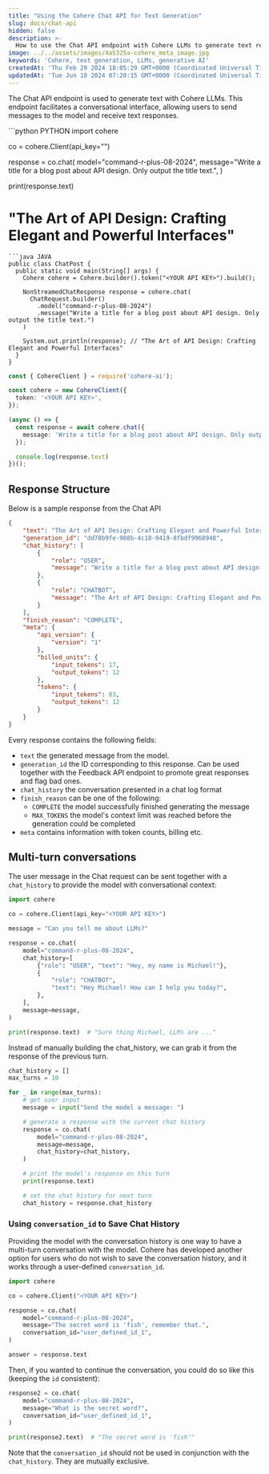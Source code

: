 ```yaml
---
title: "Using the Cohere Chat API for Text Generation"
slug: docs/chat-api
hidden: false
description: >-
  How to use the Chat API endpoint with Cohere LLMs to generate text responses in a conversational interface.
image: ../../assets/images/4a5325a-cohere_meta_image.jpg
keywords: 'Cohere, text generation, LLMs, generative AI'
createdAt: 'Thu Feb 29 2024 18:05:29 GMT+0000 (Coordinated Universal Time)'
updatedAt: 'Tue Jun 18 2024 07:20:15 GMT+0000 (Coordinated Universal Time)'
---
```

The Chat API endpoint is used to generate text with Cohere LLMs. This endpoint facilitates a conversational interface, allowing users to send messages to the model and receive text responses.

<CodeBlocks>
```python PYTHON
import cohere

co = cohere.Client(api_key="<YOUR API KEY>")

response = co.chat(
    model="command-r-plus-08-2024",
    message="Write a title for a blog post about API design. Only output the title text.",
)

print(response.text)
# "The Art of API Design: Crafting Elegant and Powerful Interfaces"
```
```java JAVA
public class ChatPost {
  public static void main(String[] args) {
    Cohere cohere = Cohere.builder().token("<YOUR API KEY>").build();

    NonStreamedChatResponse response = cohere.chat(
      ChatRequest.builder()
      	.model("command-r-plus-08-2024")
      	.message("Write a title for a blog post about API design. Only output the title text.")
    )

    System.out.println(response); // "The Art of API Design: Crafting Elegant and Powerful Interfaces"
  }
}
```
```typescript TYPESCRIPT
const { CohereClient } = require('cohere-ai');

const cohere = new CohereClient({
  token: '<YOUR API KEY>',
});

(async () => {
  const response = await cohere.chat({
    message: 'Write a title for a blog post about API design. Only output the title text.',
  });

  console.log(response.text)
})();
```
</CodeBlocks>

## Response Structure

Below is a sample response from the Chat API

```json JSON
{
    "text": "The Art of API Design: Crafting Elegant and Powerful Interfaces",
    "generation_id": "dd78b9fe-988b-4c18-9419-8fbdf9968948",
    "chat_history": [
        {
            "role": "USER",
            "message": "Write a title for a blog post about API design. Only output the title text."
        },
        {
            "role": "CHATBOT",
            "message": "The Art of API Design: Crafting Elegant and Powerful Interfaces"
        }
    ],
    "finish_reason": "COMPLETE",
    "meta": {
        "api_version": {
            "version": "1"
        },
        "billed_units": {
            "input_tokens": 17,
            "output_tokens": 12
        },
        "tokens": {
            "input_tokens": 83,
            "output_tokens": 12
        }
    }
}
```

Every response contains the following fields:

- `text` the generated message from the model.
- `generation_id` the ID corresponding to this response. Can be used together with the Feedback API endpoint to promote great responses and flag bad ones.
- `chat_history` the conversation presented in a chat log format
- `finish_reason` can be one of the following:
  - `COMPLETE` the model successfully finished generating the message
  - `MAX_TOKENS` the model's context limit was reached before the generation could be completed
- `meta` contains information with token counts, billing etc.

## Multi-turn conversations

The user message in the Chat request can be sent together with a `chat_history` to provide the model with conversational context:

```python PYTHON
import cohere

co = cohere.Client(api_key="<YOUR API KEY>")

message = "Can you tell me about LLMs?"

response = co.chat(
    model="command-r-plus-08-2024",
    chat_history=[
        {"role": "USER", "text": "Hey, my name is Michael!"},
        {
            "role": "CHATBOT",
            "text": "Hey Michael! How can I help you today?",
        },
    ],
    message=message,
)

print(response.text)  # "Sure thing Michael, LLMs are ..."
```

Instead of manually building the chat_history, we can grab it from the response of the previous turn.

```python PYTHON
chat_history = []
max_turns = 10

for _ in range(max_turns):
    # get user input
    message = input("Send the model a message: ")

    # generate a response with the current chat history
    response = co.chat(
        model="command-r-plus-08-2024",
        message=message,
        chat_history=chat_history,
    )

    # print the model's response on this turn
    print(response.text)

    # set the chat history for next turn
    chat_history = response.chat_history
```

### Using `conversation_id` to Save Chat History

Providing the model with the conversation history is one way to have a multi-turn conversation with the model. Cohere has developed another option for users who do not wish to save the conversation history, and it works through a user-defined `conversation_id`. 

```python PYTHON
import cohere

co = cohere.Client("<YOUR API KEY>")

response = co.chat(
    model="command-r-plus-08-2024",
    message="The secret word is 'fish', remember that.",
    conversation_id="user_defined_id_1",
)

answer = response.text
```

Then, if you wanted to continue the conversation, you could do so like this (keeping the `id` consistent):

```python PYTHON
response2 = co.chat(
    model="command-r-plus-08-2024",
    message="What is the secret word?",
    conversation_id="user_defined_id_1",
)

print(response2.text)  # "The secret word is 'fish'"
```

Note that the `conversation_id` should not be used in conjunction with the `chat_history`. They are mutually exclusive.


